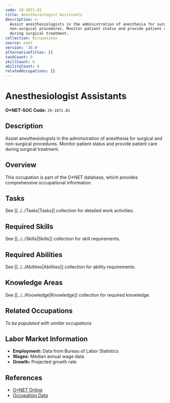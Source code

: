 ```yaml
---
code: 29-1071.01
title: Anesthesiologist Assistants
description: >-
  Assist anesthesiologists in the administration of anesthesia for surgical and
  non-surgical procedures. Monitor patient status and provide patient care
  during surgical treatment.
collection: Occupations
source: onet
version: '30.0'
alternativeTitles: []
taskCount: 0
skillCount: 0
abilityCount: 0
relatedOccupations: []
---
```

# Anesthesiologist Assistants

**O*NET-SOC Code:** `29-1071.01`

## Description

Assist anesthesiologists in the administration of anesthesia for surgical and non-surgical procedures. Monitor patient status and provide patient care during surgical treatment.

## Overview

This occupation is part of the O*NET database, which provides comprehensive occupational information.

## Tasks

See [[../../Tasks|Tasks]] collection for detailed work activities.

## Required Skills

See [[../../Skills|Skills]] collection for skill requirements.

## Required Abilities

See [[../../Abilities|Abilities]] collection for ability requirements.

## Knowledge Areas

See [[../../Knowledge|Knowledge]] collection for required knowledge.

## Related Occupations

*To be populated with similar occupations*

## Labor Market Information

- **Employment:** Data from Bureau of Labor Statistics
- **Wages:** Median annual wage data
- **Growth:** Projected growth rate

## References

- [O*NET Online](https://www.onetonline.org/link/summary/29-1071.01)
- [Occupation Data](https://www.onetcenter.org/)
